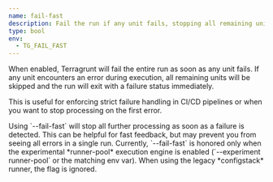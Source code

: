 ```yaml
---
name: fail-fast
description: Fail the run if any unit fails, stopping all remaining units immediately.
type: bool
env:
  - TG_FAIL_FAST
---
```



When enabled, Terragrunt will fail the entire run as soon as any unit fails. If any unit encounters an error during execution, all remaining units will be skipped and the run will exit with a failure status immediately.

This is useful for enforcing strict failure handling in CI/CD pipelines or when you want to stop processing on the first error.

<Aside type="warning">
Using `--fail-fast` will stop all further processing as soon as a failure is detected. This can be helpful for fast feedback, but may prevent you from seeing all errors in a single run.
Currently, `--fail-fast` is honored only when the experimental *runner-pool* execution engine is enabled (`--experiment runner-pool` or the matching env var). When using the legacy *configstack* runner, the flag is ignored.
</Aside>
